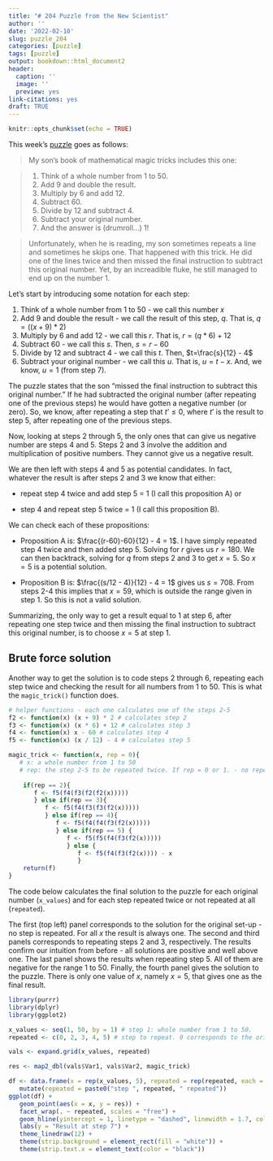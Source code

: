 ```yaml
---
title: "# 204 Puzzle from the New Scientist"
author: ''
date: '2022-02-10'
slug: puzzle_204
categories: [puzzle]
tags: [puzzle]
output: bookdown::html_document2
header:
  caption: ''
  image: ''
  preview: yes
link-citations: yes
draft: TRUE
---
```


```r
knitr::opts_chunk$set(echo = TRUE)
```

This week's [puzzle](https://www.newscientist.com/article/mg25734214-000-puzzle-204-can-you-work-out-what-number-my-son-thought-of/) goes as follows:  

> My son’s book of mathematical magic tricks includes this one:

> 1. Think of a whole number from 1 to 50.
2. Add 9 and double the result.
3. Multiply by 6 and add 12.
4. Subtract 60.
5. Divide by 12 and subtract 4.
6. Subtract your original number.
7. And the answer is (drumroll…) 1!

> Unfortunately, when he is reading, my son sometimes repeats a line and sometimes he skips one. That happened with this trick. He did one of the lines twice and then missed the final instruction to subtract this original number. Yet, by an increadible fluke, he still managed to end up on the number 1.

Let’s start by introducing some notation for each step:

1. Think of a whole number from 1 to 50 - we call this number $x$
2. Add 9 and double the result - we call the result of this step, $q$. That is, $q=((x + 9)*2)$
3. Multiply by 6 and add 12 - we call this $r$. That is, $r = (q*6)+12$
4. Subtract 60 - we call this $s$. Then, $s=r-60$
5. Divide by 12 and subtract 4 - we call this $t$. Then, $t=\frac{s}{12} - 4$
6. Subtract your original number - we call this $u$. That is, $u=t-x$. And, we know, $u=1$ (from step 7).

The puzzle states that the son “missed the final instruction to subtract this original number.” If he had subtracted the original number (after repeating one of the previous steps) he would have gotten a negative number (or zero). So, we know, after repeating a step that $t’ \leq 0$, where $t’$ is the result to step 5, after repeating one of the previous steps. 

Now, looking at steps 2 through 5, the only ones that can give us negative number are steps 4 and 5. Steps 2 and 3 involve the addition and multiplication of positive numbers. They cannot give us a negative result.

We are then left with steps 4 and 5 as potential candidates. In fact, whatever the result is after steps 2 and 3 we know that either: 

- repeat step 4 twice and add step 5 = 1 (I call this proposition A) or 

- step 4 and repeat step 5 twice = 1 (I call this proposition B). 

We can check each of these propositions:

- Proposition A is: $\frac{(r-60)-60}{12} - 4 = 1$. I have simply repeated step 4 twice and then added step 5. Solving for $r$ gives us $r = 180$. We can then backtrack, solving for $q$ from steps 2 and 3 to get $x =5$. So $x = 5$ is a potential solution. 

- Proposition B is: $\frac{(s/12 - 4)}{12} - 4 = 1$ gives us $s=708$. From steps 2-4  this implies that $x=59$, which is outside the range given in step 1. So this is not a valid solution. 

Summarizing, the only way to get a result equal to 1 at step 6, after repeating one step twice and then missing the final instruction to subtract this original number, is to choose $x=5$ at step 1. 

## Brute force solution
Another way to get the solution is to code steps 2 through 6, repeating each step twice and checking the result for all numbers from 1 to 50. This is what the `magic_trick()` function does. 

```r
# helper functions - each one calculates one of the steps 2-5
f2 <- function(x) (x + 9) * 2 # calculates step 2
f3 <- function(x) (x * 6) + 12 # calculates step 3
f4 <- function(x) x - 60 # calculates step 4
f5 <- function(x) (x / 12) - 4 # calculates step 5

magic_trick <- function(x, rep = 0){
   # x: a whole number from 1 to 50
   # rep: the step 2-5 to be repeated twice. If rep = 0 or 1. - no repetition 
   
    if(rep == 2){
       f <- f5(f4(f3(f2(f2(x)))))
       } else if(rep == 3){
          f <- f5(f4(f3(f3(f2(x)))))
          } else if(rep == 4){
             f <- f5(f4(f4(f3(f2(x))))) 
             } else if(rep == 5) {
                f <- f5(f5(f4(f3(f2(x)))))
                } else {
                   f <- f5(f4(f3(f2(x)))) - x
                   }    
    return(f)
}

```

The code below calculates the final solution to the puzzle for each original number (`x_values`) and for each step repeated twice or not repeated at all (`repeated`).

The first (top left) panel corresponds to the solution for the original set-up - no step is repeated. For all $x$ the result is always one. The second and third panels corresponds to repeating steps 2 and 3, respectively. The results confirm our intuition from before - all solutions are positive and well above one. The last panel shows the results when repeating step 5. All of them are negative for the range 1 to 50. Finally, the fourth panel gives the solution to the puzzle. There is only one value of $x$, namely $x = 5$, that gives one as the final result. 

```r
library(purrr)
library(dplyr)
library(ggplot2)

x_values <- seq(1, 50, by = 1) # step 1: whole number from 1 to 50.
repeated <- c(0, 2, 3, 4, 5) # step to repeat. 0 corresponds to the original puzzle 

vals <- expand.grid(x_values, repeated)

res <- map2_dbl(vals$Var1, vals$Var2, magic_trick)

df <- data.frame(x = rep(x_values, 5), repeated = rep(repeated, each = 50), res = res) %>%
   mutate(repeated = paste0("step ", repeated, " repeated")) 
ggplot(df) +
   geom_point(aes(x = x, y = res)) +
   facet_wrap(. ~ repeated, scales = "free") +
   geom_hline(yintercept = 1, linetype = "dashed", linewidth = 1.7, col = "#009E73") +
   labs(y = "Result at step 7") +
   theme_linedraw(12) +
   theme(strip.background = element_rect(fill = "white")) +
   theme(strip.text.x = element_text(color = "black"))
```







